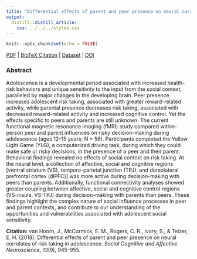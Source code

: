 ```yaml
---
title: "Differential effects of parent and peer presence on neural correlates of risk taking in adolescence."
output:
  distill::distill_article:
    css: ../../../styles.css
---
```


```r
knitr::opts_chunk$set(echo = FALSE)
```

[<i class="fas fa-file-download"></i> PDF](13.van-Hoorn-McCormick-Rogers-Ivory-Telzer-2018-SCAN.pdf) | [<i class="fas fa-quote-left"></i><i class="fas fa-quote-right"></i> BibTeX Citation](cite.bib) | [<i class="ai ai-open-data"></i> Dataset](https://neurovault.org/collections/XPPOFEMU/) | [<i class="fas fa-link"></i> DOI](https://doi.org/10.1093/scan/nsy071)

### Abstract
Adolescence is a developmental period associated with increased health-risk behaviors and unique sensitivity to the input from the social context, paralleled by major changes in the developing brain. Peer presence increases adolescent risk taking, associated with greater reward-related activity, while parental presence decreases risk taking, associated with decreased reward-related activity and increased cognitive control. Yet the effects specific to peers and parents are still unknown. The current functional magnetic resonance imaging (fMRI) study compared within-person peer and parent influences on risky decision-making during adolescence (ages 12–15 years; N = 56). Participants completed the Yellow Light Game (YLG), a computerized driving task, during which they could make safe or risky decisions, in the presence of a peer and their parent. Behavioral findings revealed no effects of social context on risk taking. At the neural level, a collection of affective, social and cognitive regions [ventral striatum (VS), temporo-parietal junction (TPJ), and dorsolateral prefrontal cortex (dlPFC)] was more active during decision-making with peers than parents. Additionally, functional connectivity analyses showed greater coupling between affective, social and cognitive control regions (VS-insula, VS-TPJ) during decision-making with parents than peers. These findings highlight the complex nature of social influence processes in peer and parent contexts, and contribute to our understanding of the opportunities and vulnerabilities associated with adolescent social sensitivity.

**Citation:** van Hoorn, J., McCormick, E. M., Rogers, C. R., Ivory, S., & Telzer, E. H. (2018). Differential effects of parent and peer presence on neural correlates of risk taking in adolescence. *Social Cognitive and Affective Neuroscience, 13*(9), 945–955.